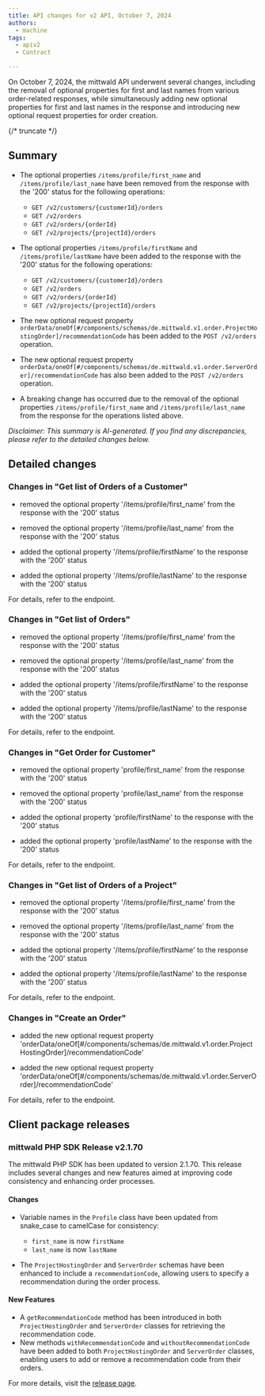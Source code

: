 ```yaml
---
title: API changes for v2 API, October 7, 2024
authors:
  - machine
tags:
  - apiv2
  - Contract

---
```



On October 7, 2024, the mittwald API underwent several changes, including the removal of optional properties for first and last names from various order-related responses, while simultaneously adding new optional properties for first and last names in the response and introducing new optional request properties for order creation.

{/* truncate */}



## Summary


- The optional properties `/items/profile/first_name` and `/items/profile/last_name` have been removed from the response with the '200' status for the following operations:
  - `GET /v2/customers/{customerId}/orders`
  - `GET /v2/orders`
  - `GET /v2/orders/{orderId}`
  - `GET /v2/projects/{projectId}/orders`

- The optional properties `/items/profile/firstName` and `/items/profile/lastName` have been added to the response with the '200' status for the following operations:
  - `GET /v2/customers/{customerId}/orders`
  - `GET /v2/orders`
  - `GET /v2/orders/{orderId}`
  - `GET /v2/projects/{projectId}/orders`

- The new optional request property `orderData/oneOf[#/components/schemas/de.mittwald.v1.order.ProjectHostingOrder]/recommendationCode` has been added to the `POST /v2/orders` operation.

- The new optional request property `orderData/oneOf[#/components/schemas/de.mittwald.v1.order.ServerOrder]/recommendationCode` has also been added to the `POST /v2/orders` operation.

- A breaking change has occurred due to the removal of the optional properties `/items/profile/first_name` and `/items/profile/last_name` from the response for the operations listed above.

_Disclaimer: This summary is AI-generated. If you find any discrepancies, please refer to the detailed changes below._


## Detailed changes



### Changes in "Get list of Orders of a Customer"


- removed the optional property '/items/profile/first_name' from the response with the '200' status

- removed the optional property '/items/profile/last_name' from the response with the '200' status

- added the optional property '/items/profile/firstName' to the response with the '200' status

- added the optional property '/items/profile/lastName' to the response with the '200' status


For details, refer to the <OperationLink operation="order-list-customer-orders" apiVersion="v2" /> endpoint.



### Changes in "Get list of Orders"


- removed the optional property '/items/profile/first_name' from the response with the '200' status

- removed the optional property '/items/profile/last_name' from the response with the '200' status

- added the optional property '/items/profile/firstName' to the response with the '200' status

- added the optional property '/items/profile/lastName' to the response with the '200' status


For details, refer to the <OperationLink operation="order-list-orders" apiVersion="v2" /> endpoint.



### Changes in "Get Order for Customer"


- removed the optional property 'profile/first_name' from the response with the '200' status

- removed the optional property 'profile/last_name' from the response with the '200' status

- added the optional property 'profile/firstName' to the response with the '200' status

- added the optional property 'profile/lastName' to the response with the '200' status


For details, refer to the <OperationLink operation="order-get-order" apiVersion="v2" /> endpoint.



### Changes in "Get list of Orders of a Project"


- removed the optional property '/items/profile/first_name' from the response with the '200' status

- removed the optional property '/items/profile/last_name' from the response with the '200' status

- added the optional property '/items/profile/firstName' to the response with the '200' status

- added the optional property '/items/profile/lastName' to the response with the '200' status


For details, refer to the <OperationLink operation="order-list-project-orders" apiVersion="v2" /> endpoint.



### Changes in "Create an Order"


- added the new optional request property 'orderData/oneOf[#/components/schemas/de.mittwald.v1.order.ProjectHostingOrder]/recommendationCode'

- added the new optional request property 'orderData/oneOf[#/components/schemas/de.mittwald.v1.order.ServerOrder]/recommendationCode'


For details, refer to the <OperationLink operation="order-create-order" apiVersion="v2" /> endpoint.




## Client package releases


### mittwald PHP SDK Release v2.1.70

The mittwald PHP SDK has been updated to version 2.1.70. This release includes several changes and new features aimed at improving code consistency and enhancing order processes.

#### Changes
- Variable names in the `Profile` class have been updated from snake_case to camelCase for consistency:
  - `first_name` is now `firstName`
  - `last_name` is now `lastName`

- The `ProjectHostingOrder` and `ServerOrder` schemas have been enhanced to include a `recommendationCode`, allowing users to specify a recommendation during the order process.

#### New Features
- A `getRecommendationCode` method has been introduced in both `ProjectHostingOrder` and `ServerOrder` classes for retrieving the recommendation code.
- New methods `withRecommendationCode` and `withoutRecommendationCode` have been added to both `ProjectHostingOrder` and `ServerOrder` classes, enabling users to add or remove a recommendation code from their orders.

For more details, visit the [release page](https://github.com/mittwald/api-client-php/releases/tag/v2.1.70).

